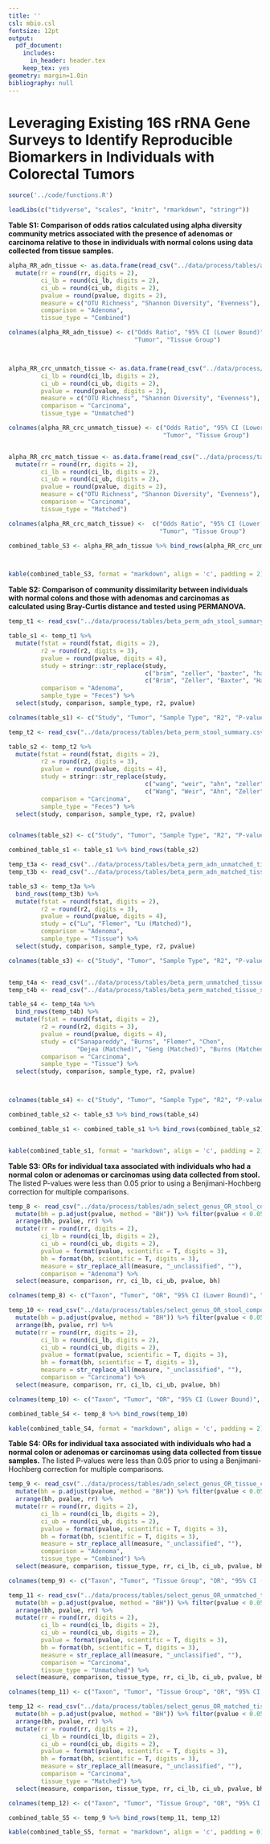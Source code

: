 ```yaml
---
title: ''
csl: mbio.csl
fontsize: 12pt
output:
  pdf_document:
    includes:
      in_header: header.tex
    keep_tex: yes
geometry: margin=1.0in
bibliography: null
---
```


# Leveraging Existing 16S rRNA Gene Surveys to Identify Reproducible Biomarkers in Individuals with Colorectal Tumors

\vspace{10mm}

\begin{center}
Marc A Sze and Patrick D Schloss

\vspace{10mm}

Supplemental
\end{center}


\newpage

```r

source('../code/functions.R')

loadLibs(c("tidyverse", "scales", "knitr", "rmarkdown", "stringr"))

```


**Table S1: Comparison of odds ratios calculated using alpha diversity community metrics associated with the presence of adenomas or carcinoma relative to those in individuals with normal colons using data collected from tissue samples.**

\footnotesize

```r

alpha_RR_adn_tissue <- as.data.frame(read_csv("../data/process/tables/alpha_adn_OR_tissue_composite.csv")) %>%
  mutate(rr = round(rr, digits = 2),
         ci_lb = round(ci_lb, digits = 2),
         ci_ub = round(ci_ub, digits = 2),
         pvalue = round(pvalue, digits = 2),
         measure = c("OTU Richness", "Shannon Diversity", "Evenness"),
         comparison = "Adenoma",
         tissue_type = "Combined")

colnames(alpha_RR_adn_tissue) <- c("Odds Ratio", "95% CI (Lower Bound)", "95% CI (Upper Bound)", "P-value", "Measure",
                                   "Tumor", "Tissue Group")



alpha_RR_crc_unmatch_tissue <- as.data.frame(read_csv("../data/process/tables/alpha_OR_unmatched_tissue_composite.csv")) %>%   mutate(rr = round(rr, digits = 2),
         ci_lb = round(ci_lb, digits = 2),
         ci_ub = round(ci_ub, digits = 2),
         pvalue = round(pvalue, digits = 2),
         measure = c("OTU Richness", "Shannon Diversity", "Evenness"),
         comparison = "Carcinoma",
         tissue_type = "Unmatched")

colnames(alpha_RR_crc_unmatch_tissue) <- c("Odds Ratio", "95% CI (Lower Bound)", "95% CI (Upper Bound)", "P-value", "Measure",
                                           "Tumor", "Tissue Group")


alpha_RR_crc_match_tissue <- as.data.frame(read_csv("../data/process/tables/alpha_OR_matched_tissue_composite.csv")) %>%
  mutate(rr = round(rr, digits = 2),
         ci_lb = round(ci_lb, digits = 2),
         ci_ub = round(ci_ub, digits = 2),
         pvalue = round(pvalue, digits = 2),
         measure = c("OTU Richness", "Shannon Diversity", "Evenness"),
         comparison = "Carcinoma",
         tissue_type = "Matched")

colnames(alpha_RR_crc_match_tissue) <-  c("Odds Ratio", "95% CI (Lower Bound)", "95% CI (Upper Bound)", "P-value", "Measure",
                                          "Tumor", "Tissue Group")

combined_table_S3 <- alpha_RR_adn_tissue %>% bind_rows(alpha_RR_crc_unmatch_tissue, alpha_RR_crc_match_tissue)



kable(combined_table_S3, format = "markdown", align = 'c', padding = 2)
```


\normalsize

\newpage

**Table S2: Comparison of community dissimilarity between individuals with normal colons and those with adenomas and carcinomas as calculated using Bray-Curtis distance and tested using PERMANOVA.**

```r

temp_t1 <- read_csv("../data/process/tables/beta_perm_adn_stool_summary.csv")

table_s1 <- temp_t1 %>%
  mutate(fstat = round(fstat, digits = 2),
         r2 = round(r2, digits = 3),
         pvalue = round(pvalue, digits = 4),
         study = stringr::str_replace(study,
                                      c("brim", "zeller", "baxter", "hale"),
                                      c("Brim", "Zeller", "Baxter", "Hale")),
         comparison = "Adenoma",
         sample_type = "Feces") %>%
  select(study, comparison, sample_type, r2, pvalue)

colnames(table_s1) <- c("Study", "Tumor", "Sample Type", "R2", "P-value")

temp_t2 <- read_csv("../data/process/tables/beta_perm_stool_summary.csv")

table_s2 <- temp_t2 %>%
  mutate(fstat = round(fstat, digits = 2),
         r2 = round(r2, digits = 3),
         pvalue = round(pvalue, digits = 4),
         study = stringr::str_replace(study,
                                      c("wang", "weir", "ahn", "zeller", "baxter", "hale", "flemer"),
                                      c("Wang", "Weir", "Ahn", "Zeller", "Baxter", "Hale", "Flemer")),
         comparison = "Carcinoma",
         sample_type = "Feces") %>%
  select(study, comparison, sample_type, r2, pvalue)


colnames(table_s2) <- c("Study", "Tumor", "Sample Type", "R2", "P-value")

combined_table_s1 <- table_s1 %>% bind_rows(table_s2)

temp_t3a <- read_csv("../data/process/tables/beta_perm_adn_unmatched_tissue_summary.csv")
temp_t3b <- read_csv("../data/process/tables/beta_perm_adn_matched_tissue_summary.csv")

table_s3 <- temp_t3a %>%
  bind_rows(temp_t3b) %>%
  mutate(fstat = round(fstat, digits = 2),
         r2 = round(r2, digits = 3),
         pvalue = round(pvalue, digits = 4),
         study = c("Lu", "Flemer", "Lu (Matched)"),
         comparison = "Adenoma",
         sample_type = "Tissue") %>%
  select(study, comparison, sample_type, r2, pvalue)

colnames(table_s3) <- c("Study", "Tumor", "Sample Type", "R2", "P-value")


temp_t4a <- read_csv("../data/process/tables/beta_perm_unmatched_tissue_summary.csv")
temp_t4b <- read_csv("../data/process/tables/beta_perm_matched_tissue_summary.csv")

table_s4 <- temp_t4a %>%
  bind_rows(temp_t4b) %>%
  mutate(fstat = round(fstat, digits = 2),
         r2 = round(r2, digits = 3),
         pvalue = round(pvalue, digits = 4),
         study = c("Sanapareddy", "Burns", "Flemer", "Chen",
                   "Dejea (Matched)", "Geng (Matched)", "Burns (Matched)"),
         comparison = "Carcinoma",
         sample_type = "Tissue") %>%
  select(study, comparison, sample_type, r2, pvalue)



colnames(table_s4) <- c("Study", "Tumor", "Sample Type", "R2", "P-value")

combined_table_s2 <- table_s3 %>% bind_rows(table_s4)

combined_table_s1 <- combined_table_s1 %>% bind_rows(combined_table_s2)


kable(combined_table_s1, format = "markdown", align = 'c', padding = 2)
```

\newpage




**Table S3: ORs for individual taxa associated with individuals who had a normal colon or adenomas or carcinomas using data collected from stool.** The listed P-values were less than 0.05 prior to using a Benjimani-Hochberg correction for multiple comparisons.

\scriptsize

```r

temp_8 <- read_csv("../data/process/tables/adn_select_genus_OR_stool_composite.csv") %>%
  mutate(bh = p.adjust(pvalue, method = "BH")) %>% filter(pvalue < 0.05) %>%
  arrange(bh, pvalue, rr) %>%
  mutate(rr = round(rr, digits = 2),
         ci_lb = round(ci_lb, digits = 2),
         ci_ub = round(ci_ub, digits = 2),
         pvalue = format(pvalue, scientific = T, digits = 3),
         bh = format(bh, scientific = T, digits = 3),
         measure = str_replace_all(measure, "_unclassified", ""),
         comparison = "Adenoma") %>%
  select(measure, comparison, rr, ci_lb, ci_ub, pvalue, bh)

colnames(temp_8) <- c("Taxon", "Tumor", "OR", "95% CI (Lower Bound)", "95% CI (Upper Bound)", "P-value", "BH")

temp_10 <- read_csv("../data/process/tables/select_genus_OR_stool_composite.csv") %>%
  mutate(bh = p.adjust(pvalue, method = "BH")) %>% filter(pvalue < 0.05) %>%
  arrange(bh, pvalue, rr) %>%
  mutate(rr = round(rr, digits = 2),
         ci_lb = round(ci_lb, digits = 2),
         ci_ub = round(ci_ub, digits = 2),
         pvalue = format(pvalue, scientific = T, digits = 3),
         bh = format(bh, scientific = T, digits = 3),
         measure = str_replace_all(measure, "_unclassified", ""),
         comparison = "Carcinoma") %>%
  select(measure, comparison, rr, ci_lb, ci_ub, pvalue, bh)

colnames(temp_10) <- c("Taxon", "Tumor", "OR", "95% CI (Lower Bound)", "95% CI (Upper Bound)", "P-value", "BH")

combined_table_S4 <- temp_8 %>% bind_rows(temp_10)

kable(combined_table_S4, format = "markdown", align = 'c', padding = 2)

```

\normalsize

\newpage


**Table S4: ORs for individual taxa associated with individuals who had a normal colon or adenomas or carcinomas using data collected from tissue samples.** The listed P-values were less than 0.05 prior to using a Benjimani-Hochberg correction for multiple comparisons.


\scriptsize

```r

temp_9 <- read_csv("../data/process/tables/adn_select_genus_OR_tissue_composite.csv") %>%
  mutate(bh = p.adjust(pvalue, method = "BH")) %>% filter(pvalue < 0.05) %>%
  arrange(bh, pvalue, rr) %>%
  mutate(rr = round(rr, digits = 2),
         ci_lb = round(ci_lb, digits = 2),
         ci_ub = round(ci_ub, digits = 2),
         pvalue = format(pvalue, scientific = T, digits = 3),
         bh = format(bh, scientific = T, digits = 3),
         measure = str_replace_all(measure, "_unclassified", ""),
         comparison = "Adenoma",
         tissue_type = "Combined") %>%
  select(measure, comparison, tissue_type, rr, ci_lb, ci_ub, pvalue, bh)

colnames(temp_9) <- c("Taxon", "Tumor", "Tissue Group", "OR", "95% CI (Lower Bound)", "95% CI (Upper Bound)", "P-value", "BH")

temp_11 <- read_csv("../data/process/tables/select_genus_OR_unmatched_tissue_composite.csv") %>%
  mutate(bh = p.adjust(pvalue, method = "BH")) %>% filter(pvalue < 0.05) %>%
  arrange(bh, pvalue, rr) %>%
  mutate(rr = round(rr, digits = 2),
         ci_lb = round(ci_lb, digits = 2),
         ci_ub = round(ci_ub, digits = 2),
         pvalue = format(pvalue, scientific = T, digits = 3),
         bh = format(bh, scientific = T, digits = 3),
         measure = str_replace_all(measure, "_unclassified", ""),
         comparison = "Carcinoma",
         tissue_type = "Unmatched") %>%
  select(measure, comparison, tissue_type, rr, ci_lb, ci_ub, pvalue, bh)

colnames(temp_11) <- c("Taxon", "Tumor", "Tissue Group", "OR", "95% CI (Lower Bound)", "95% CI (Upper Bound)", "P-value", "BH")

temp_12 <- read_csv("../data/process/tables/select_genus_OR_matched_tissue_composite.csv") %>%
  mutate(bh = p.adjust(pvalue, method = "BH")) %>% filter(pvalue < 0.05) %>%
  arrange(bh, pvalue, rr) %>%
  mutate(rr = round(rr, digits = 2),
         ci_lb = round(ci_lb, digits = 2),
         ci_ub = round(ci_ub, digits = 2),
         pvalue = format(pvalue, scientific = T, digits = 3),
         bh = format(bh, scientific = T, digits = 3),
         measure = str_replace_all(measure, "_unclassified", ""),
         comparison = "Carcinoma",
         tissue_type = "Matched") %>%
  select(measure, comparison, tissue_type, rr, ci_lb, ci_ub, pvalue, bh)

colnames(temp_12) <- c("Taxon", "Tumor", "Tissue Group", "OR", "95% CI (Lower Bound)", "95% CI (Upper Bound)", "P-value", "BH")

combined_table_S5 <- temp_9 %>% bind_rows(temp_11, temp_12)

kable(combined_table_S5, format = "markdown", align = 'c', padding = 0)

```
